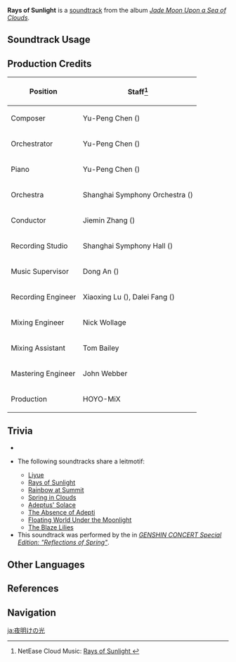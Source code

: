 {{Soundtrack Infobox
|image          = Jade Moon Upon a Sea of Clouds.png
|album          = Jade Moon Upon a Sea of Clouds
|disc           = 2
|number         = 45
|featured       =
|featured2      =
|featured3      =
|featured_disc  =
|featured_disc2 =
|featured_disc3 =
|youtube_id     = XsqRNnricPg
|spotify_id     = 5U8IasUSA4EOmZwCzKyhcm
|previous       = Freedom of Crane
|next           = Rainbow at Summit
}}
'''Rays of Sunlight''' is a [[soundtrack]] from the album ''[[Jade Moon Upon a Sea of Clouds]]''.

==Soundtrack Usage==
{{Soundtrack Usage
|location = Qingyun Peak//day, sunny;;Mt. Aocang//day, sunny;;Mt. Hulao//day, sunny;;Nantianmen//day, sunny
}}

==Production Credits==
{| class="wikitable"
! Position
! Staff<ref>NetEase Cloud Music: [https://music.163.com/#/song?id=1492275966 Rays of Sunlight {{zh|天霁日出}}]</ref>
|-
! Composer
| Yu-Peng Chen ({{zh|陈致逸}})
|-
! Orchestrator
| Yu-Peng Chen ({{zh|陈致逸}})
|-
! Piano
| Yu-Peng Chen ({{zh|陈致逸}})
|-
! Orchestra
| Shanghai Symphony Orchestra ({{zh|上海交响乐团}})
|-
! Conductor
| Jiemin Zhang ({{zh|张洁敏}})
|-
! Recording Studio
| Shanghai Symphony Hall ({{zh|上海交响乐团音乐厅}})
|-
! Music Supervisor
| Dong An ({{zh|安栋}})
|-
! Recording Engineer
| Xiaoxing Lu ({{zh|陆晓幸}}), Dalei Fang ({{zh|房大磊}})
|-
! Mixing Engineer
| Nick Wollage
|-
! Mixing Assistant
| Tom Bailey
|-
! Mastering Engineer
| John Webber
|-
! Production
| HOYO-MiX
|}

==Trivia==
* {{Transclude|Above the Sea of Clouds|JueyunKarstLeitmotif|section=1}}
* <section begin="JueyunKarstLeitmotif2" />The following soundtracks share a leitmotif:
** [[Liyue (Soundtrack)|Liyue]]
** [[Rays of Sunlight]]
** [[Rainbow at Summit]]
** [[Spring in Clouds]]
** [[Adeptus' Solace]]
** [[The Absence of Adepti]]
** [[Floating World Under the Moonlight (Soundtrack)|Floating World Under the Moonlight]]
** [[The Blaze Lilies]]<section end="JueyunKarstLeitmotif2" />
* This soundtrack was performed by the {{w|Shanghai Symphony Orchestra}} in ''[[Genshin Concert/Reflections of Spring|GENSHIN CONCERT Special Edition: "Reflections of Spring"]]''.

==Other Languages==
{{Other Languages
|en      = Rays of Sunlight
|zhs     = 天霁日出
|zhs_rm  = Tiānjì Rìchū
|zht     = 天霽日出
|zht_rm  = Tiānjì Rìchū
|zh_tl   = 
|ja      = 夜明けの光
|ja_rm   = Yoake no Hikari
|ja_tl   = Light of Daybreak
|vi      = Bình Minh Ngày Rạng
}}

==References==
{{Reflist}}

==Navigation==
{{Soundtrack Navbox|Jade Moon Upon a Sea of Clouds}}

[[ja:夜明けの光]]
